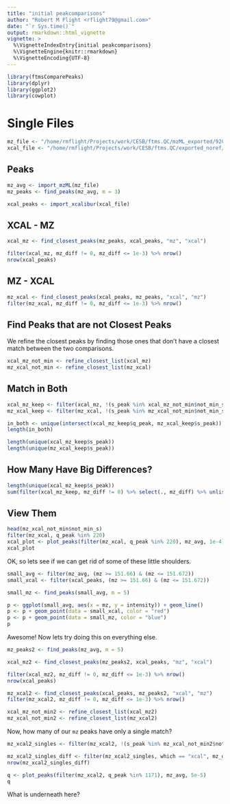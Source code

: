 ```yaml
---
title: "initial peakcomparisons"
author: "Robert M Flight <rflight79@gmail.com>"
date: "`r Sys.time()`"
output: rmarkdown::html_vignette
vignette: >
  %\VignetteIndexEntry{initial peakcomparisons}
  %\VignetteEngine{knitr::rmarkdown}
  %\VignetteEncoding{UTF-8}
---
```


```r
library(ftmsComparePeaks)
library(dplyr)
library(ggplot2)
library(cowplot)
```

# Single Files

```r
mz_file <- "/home/rmflight/Projects/work/CESB/ftms.QC/mzML_exported/92Cpos.mzML"
xcal_file <- "/home/rmflight/Projects/work/CESB/ftms.QC/exported_noref/92Cpos.xlsx"
```

## Peaks

```r
mz_avg <- import_mzML(mz_file)
mz_peaks <- find_peaks(mz_avg, m = 3)

xcal_peaks <- import_xcalibur(xcal_file)
```

## XCAL - MZ

```r
xcal_mz <- find_closest_peaks(mz_peaks, xcal_peaks, "mz", "xcal")

filter(xcal_mz, mz_diff != 0, mz_diff <= 1e-3) %>% nrow()
nrow(xcal_peaks)
```

## MZ - XCAL

```r
mz_xcal <- find_closest_peaks(xcal_peaks, mz_peaks, "xcal", "mz")
filter(mz_xcal, mz_diff != 0, mz_diff <= 1e-3) %>% nrow()
```


## Find Peaks that are not Closest Peaks

We refine the closest peaks by finding those ones that don't have a closest match
between the two comparisons.

```r
xcal_mz_not_min <- refine_closest_list(xcal_mz)
mz_xcal_not_min <- refine_closest_list(mz_xcal)
```

## Match in Both

```r
xcal_mz_keep <- filter(xcal_mz, !(s_peak %in% xcal_mz_not_min$not_min_s))
mz_xcal_keep <- filter(mz_xcal, !(s_peak %in% mz_xcal_not_min$not_min_s))

in_both <- unique(intersect(xcal_mz_keep$q_peak, mz_xcal_keep$s_peak))
length(in_both)

length(unique(xcal_mz_keep$s_peak))
length(unique(mz_xcal_keep$s_peak))
```

## How Many Have Big Differences?

```r
length(unique(xcal_mz_keep$s_peak))
sum(filter(xcal_mz_keep, mz_diff != 0) %>% select(., mz_diff) %>% unlist() <= 1e-3)
```

## View Them

```r
head(mz_xcal_not_min$not_min_s)
filter(mz_xcal, q_peak %in% 220)
xcal_plot <- plot_peaks(filter(mz_xcal, q_peak %in% 220), mz_avg, 1e-4)
xcal_plot
```


OK, so lets see if we can get rid of some of these little shoulders.

```r
small_avg <- filter(mz_avg, (mz >= 151.66) & (mz <= 151.672))
small_xcal <- filter(xcal_peaks, (mz >= 151.66) & (mz <= 151.672))

small_mz <- find_peaks(small_avg, m = 5)

p <- ggplot(small_avg, aes(x = mz, y = intensity)) + geom_line()
p <- p + geom_point(data = small_xcal, color = "red")
p <- p + geom_point(data = small_mz, color = "blue")
p
```

Awesome! Now lets try doing this on everything else.

```r
mz_peaks2 <- find_peaks(mz_avg, m = 5)

xcal_mz2 <- find_closest_peaks(mz_peaks2, xcal_peaks, "mz", "xcal")

filter(xcal_mz2, mz_diff != 0, mz_diff <= 1e-3) %>% nrow()
nrow(xcal_peaks)

mz_xcal2 <- find_closest_peaks(xcal_peaks, mz_peaks2, "xcal", "mz")
filter(mz_xcal2, mz_diff != 0, mz_diff <= 1e-3) %>% nrow()

xcal_mz_not_min2 <- refine_closest_list(xcal_mz2)
mz_xcal_not_min2 <- refine_closest_list(mz_xcal2)
```

Now, how many of our `mz` peaks have only a single match?

```r
mz_xcal2_singles <- filter(mz_xcal2, !(s_peak %in% mz_xcal_not_min2$not_min_s))

mz_xcal2_singles_diff <- filter(mz_xcal2_singles, which == "xcal", mz_diff <= 5e-4)
nrow(mz_xcal2_singles_diff)
```

```r
q <- plot_peaks(filter(mz_xcal2, q_peak %in% 1171), mz_avg, 5e-5)
q
```

What is underneath here?

